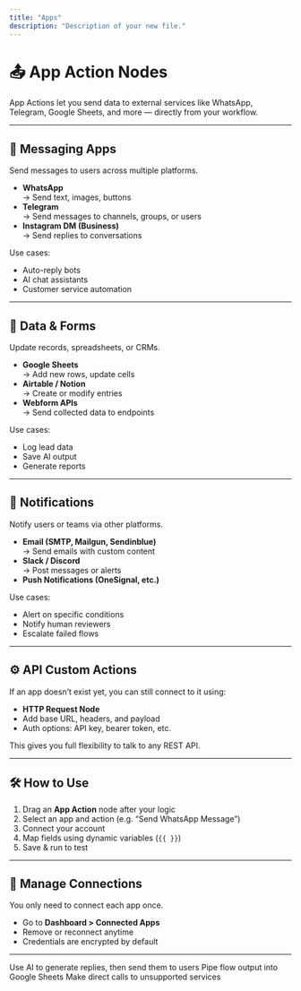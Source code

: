 ```yaml
---
title: "Apps"
description: "Description of your new file."
---
```


# 📤 App Action Nodes

App Actions let you send data to external services like WhatsApp, Telegram, Google Sheets, and more — directly from your workflow.

---

## 📨 Messaging Apps

Send messages to users across multiple platforms.

- **WhatsApp**  
  → Send text, images, buttons  
- **Telegram**  
  → Send messages to channels, groups, or users  
- **Instagram DM (Business)**  
  → Send replies to conversations

Use cases:
- Auto-reply bots  
- AI chat assistants  
- Customer service automation

---

## 📄 Data & Forms

Update records, spreadsheets, or CRMs.

- **Google Sheets**  
  → Add new rows, update cells  
- **Airtable / Notion**  
  → Create or modify entries  
- **Webform APIs**  
  → Send collected data to endpoints

Use cases:
- Log lead data  
- Save AI output  
- Generate reports

---

## 🔔 Notifications

Notify users or teams via other platforms.

- **Email (SMTP, Mailgun, Sendinblue)**  
  → Send emails with custom content  
- **Slack / Discord**  
  → Post messages or alerts  
- **Push Notifications (OneSignal, etc.)**

Use cases:
- Alert on specific conditions  
- Notify human reviewers  
- Escalate failed flows

---

## ⚙️ API Custom Actions

If an app doesn’t exist yet, you can still connect to it using:

- **HTTP Request Node**  
- Add base URL, headers, and payload  
- Auth options: API key, bearer token, etc.

This gives you full flexibility to talk to any REST API.

---

## 🛠 How to Use

1. Drag an **App Action** node after your logic  
2. Select an app and action (e.g. “Send WhatsApp Message”)  
3. Connect your account  
4. Map fields using dynamic variables (`{{ }}`)  
5. Save & run to test

---

## 🔐 Manage Connections

You only need to connect each app once.

- Go to **Dashboard > Connected Apps**  
- Remove or reconnect anytime  
- Credentials are encrypted by default

---

<CardGroup>

<Card title="AI Output to WhatsApp" icon="bot" href="/ai">
  Use AI to generate replies, then send them to users
</Card>

<Card title="Send Data to Sheets" icon="file-text" href="/built-in-nodes/data-flow">
  Pipe flow output into Google Sheets
</Card>

<Card title="Use API Requests" icon="link" href="/built-in-nodes/core-function">
  Make direct calls to unsupported services
</Card>

</CardGroup>

